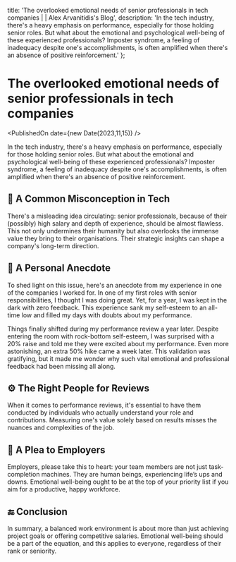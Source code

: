   title: 'The overlooked emotional needs of senior professionals in tech companies | | Alex Arvanitidis\'s Blog',
  description: 'In the tech industry, there\'s a heavy emphasis on performance, especially for those holding senior roles. But what about the emotional and psychological well-being of these experienced professionals? Imposter syndrome, a feeling of inadequacy despite one\'s accomplishments, is often amplified when there\'s an absence of positive reinforcement.'
};


# The overlooked emotional needs of senior professionals in tech companies

<PublishedOn date={new Date(2023,11,15)} />

<Cover
  src="/overlooked-emotional-needs.jpg"
  alt=""
  caption=""
/>

In the tech industry, there's a heavy emphasis on performance, especially for those holding senior roles. But what about the emotional and psychological well-being of these experienced professionals? Imposter syndrome, a feeling of inadequacy despite one's accomplishments, is often amplified when there's an absence of positive reinforcement.

## 🤔 A Common Misconception in Tech
There's a misleading idea circulating: senior professionals, because of their (possibly) high salary and depth of experience, should be almost flawless. This not only undermines their humanity but also overlooks the immense value they bring to their organisations. Their strategic insights can shape a company's long-term direction.

## 📖 A Personal Anecdote
To shed light on this issue, here's an anecdote from my experience in one of the companies I worked for. In one of my first roles with senior responsibilities, I thought I was doing great. Yet, for a year, I was kept in the dark with zero feedback. This experience sank my self-esteem to an all-time low and filled my days with doubts about my performance.

Things finally shifted during my performance review a year later. Despite entering the room with rock-bottom self-esteem, I was surprised with a 20% raise and told me they were excited about my performance. Even more astonishing, an extra 50% hike came a week later. This validation was gratifying, but it made me wonder why such vital emotional and professional feedback had been missing all along.

## ⚙️ The Right People for Reviews
When it comes to performance reviews, it's essential to have them conducted by individuals who actually understand your role and contributions. Measuring one's value solely based on results misses the nuances and complexities of the job.

## 📢 A Plea to Employers
Employers, please take this to heart: your team members are not just task-completion machines. They are human beings, experiencing life’s ups and downs. Emotional well-being ought to be at the top of your priority list if you aim for a productive, happy workforce.

## 🔚 Conclusion
In summary, a balanced work environment is about more than just achieving project goals or offering competitive salaries. Emotional well-being should be a part of the equation, and this applies to everyone, regardless of their rank or seniority.
